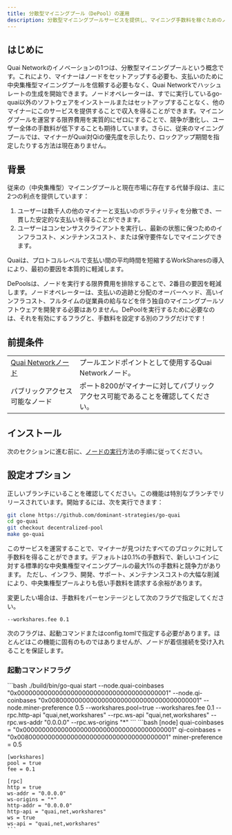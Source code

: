```yaml
---
title: 分散型マイニングプール（DePool）の運用
description: 分散型マイニングプールサービスを提供し、マイニング手数料を稼ぐためのノードの設定とセットアップ方法。
---
```


## はじめに

Quai Networkのイノベーションの1つは、分散型マイニングプールという概念です。これにより、マイナーはノードをセットアップする必要も、支払いのために中央集権型マイニングプールを信頼する必要もなく、Quai Networkでハッシュレートの生成を開始できます。ノードオペレーターは、すでに実行しているgo-quai以外のソフトウェアをインストールまたはセットアップすることなく、他のマイナーにこのサービスを提供することで収入を得ることができます。マイニングプールを運営する限界費用を実質的にゼロにすることで、競争が激化し、ユーザー全体の手数料が低下することも期待しています。さらに、従来のマイニングプールでは、マイナーがQuai対Qiの優先度を示したり、ロックアップ期間を指定したりする方法は現在ありません。

## 背景

従来の（中央集権型）マイニングプールと現在市場に存在する代替手段は、主に2つの利点を提供しています：
1. ユーザーは数千人の他のマイナーと支払いのボラティリティを分散でき、一貫した安定的な支払いを得ることができます。
2. ユーザーはコンセンサスクライアントを実行し、最新の状態に保つためのインフラコスト、メンテナンスコスト、または保守要件なしでマイニングできます。

Quaiは、プロトコルレベルで支払い間の平均時間を短縮するWorkSharesの導入により、最初の要因を本質的に軽減します。

DePoolsは、ノードを実行する限界費用を排除することで、2番目の要因を軽減します。ノードオペレーターは、支払いの追跡と分配のオーバーヘッド、高いインフラコスト、フルタイムの従業員の給与などを伴う独自のマイニングプールソフトウェアを開発する必要はありません。DePoolを実行するために必要なのは、それを有効にするフラグと、手数料を設定する別のフラグだけです！

## 前提条件

|                                                   |                                                   |
| ------------------------------------------------- | ------------------------------------------------- |
| [Quai Networkノード](/guides/client/node) | プールエンドポイントとして使用するQuai Networkノード。  |
| パブリックアクセス可能なノード | ポート8200がマイナーに対してパブリックアクセス可能であることを確認してください。 |

## インストール
次のセクションに進む前に、[ノードの実行](/guides/client/node)方法の手順に従ってください。

## 設定オプション

正しいブランチにいることを確認してください。この機能は特別なブランチでリリースされています。開始するには、次を実行できます：
```bash
git clone https://github.com/dominant-strategies/go-quai
cd go-quai
git checkout decentralized-pool
make go-quai
```

このサービスを運営することで、マイナーが見つけたすべてのブロックに対して手数料を得ることができます。デフォルトは0.1%の手数料で、新しいコインに対する標準的な中央集権型マイニングプールの最大1%の手数料と競争力があります。
ただし、インフラ、開発、サポート、メンテナンスコストの大幅な削減により、中央集権型プールよりも低い手数料を請求する余裕があります。

変更したい場合は、手数料をパーセンテージとして次のフラグで指定してください。

```--workshares.fee 0.1```

次のフラグは、起動コマンドまたはconfig.tomlで指定する必要があります。ほとんどはこの機能に固有のものではありませんが、ノードが着信接続を受け入れることを保証します。


### 起動コマンドフラグ

<Tabs>
  <Tab title="起動コマンドフラグ">
    ```bash
    ./build/bin/go-quai start --node.quai-coinbases "0x0000000000000000000000000000000000000001" --node.qi-coinbases "0x0080000000000000000000000000000000000001" --node.miner-preference 0.5  --workshares.pool=true --workshares.fee 0.1 --rpc.http-api "quai,net,workshares" --rpc.ws-api "quai,net,workshares" --rpc.ws-addr "0.0.0.0" --rpc.ws-origins "*"
    ```
  </Tab>
  <Tab title="config.toml">
    ```bash
    [node]
    quai-coinbases = "0x0000000000000000000000000000000000000001"
    qi-coinbases = "0x0080000000000000000000000000000000000001"
    miner-preference = 0.5

    [workshares]
    pool = true
    fee = 0.1
    
    [rpc]
    http = true
    ws-addr = "0.0.0.0"
    ws-origins = "*"
    http-addr = "0.0.0.0"
    http-api = "quai,net,workshares"
    ws = true
    ws-api = "quai,net,workshares"
    ```
  </Tab>
</Tabs>